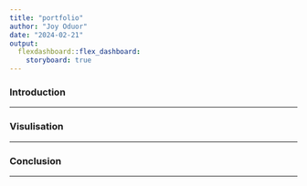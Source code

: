 ```yaml
---
title: "portfolio"
author: "Joy Oduor"
date: "2024-02-21"
output:
  flexdashboard::flex_dashboard:
    storyboard: true
---
```

### Introduction

***

### Visulisation 

***

### Conclusion

***